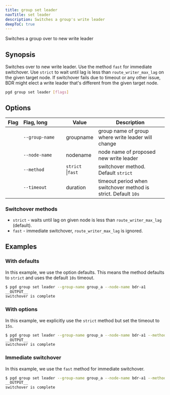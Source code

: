 ```yaml
---
title: group set leader
navTitle: set leader
description: Switches a group's write leader
deepToC: true
---
```


Switches a group over to new write leader

## Synopsis

Switches over to new write leader. Use the method `fast` for immediate
switchover. Use `strict` to wait until lag is less than `route_writer_max_lag`
on the given target node. If switchover fails due to timeout or any other
issue, BDR might elect a write leader that's different from the given target
node.

```sh
pgd group set leader [flags]
```

## Options

| Flag | Flag,&nbsp;long&nbsp;&nbsp;&nbsp;&nbsp;&nbsp;&nbsp;&nbsp;&nbsp;&nbsp;&nbsp; | Value       | Description |
|------|-----------------------------------------------------------------------------|-------------|-------------|
|      | `--group-name`                                                              | groupname   | group name  of group where write leader will change |
|      | `--node-name`                                                               | nodename    | node name of proposed new write leader |
|      | `--method`                                                                  | `strict`<br/>\|`fast` | switchover method. Default `strict` |
|      | `--timeout`                                                                 | duration    | timeout period when switchover method is strict. Default `10s` |

### Switchover methods

- `strict` - waits until lag on given node is less than `route_writer_max_lag` (default).
- `fast` - immediate switchover, `route_writer_max_lag` is ignored.

## Examples

### With defaults

In this example, we use the option defaults. This means the method defaults to `strict` and uses the default `10s` timeout.

```sh
$ pgd group set leader --group-name group_a --node-name bdr-a1
__OUTPUT__
switchover is complete
```

### With options

In this example, we explicitly use the `strict` method but set the timeout to `15s`.

```sh
$ pgd group set leader --group-name group_a --node-name bdr-a1 --method strict --timeout 15s
__OUTPUT__
switchover is complete
```

### Immediate switchover

In this example, we use the `fast` method for immediate switchover.

```sh
$ pgd group set leader --group-name group_a --node-name bdr-a1 --method fast
__OUTPUT__
switchover is complete
```
